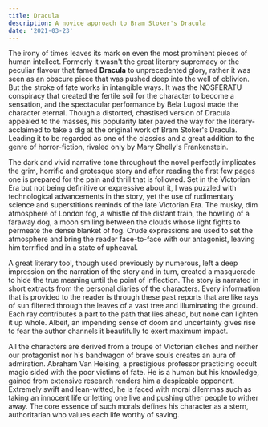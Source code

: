 ```yaml
---
title: Dracula
description: A novice approach to Bram Stoker's Dracula
date: '2021-03-23'
---
```


The irony of times leaves its mark on even the most prominent pieces of human intellect. Formerly it wasn't the great literary supremacy or the peculiar flavour that famed **Dracula** to unprecedented glory, rather it was seen as an obscure piece that was pushed deep into the well of oblivion. But the stroke of fate works in intangible ways. It was the NOSFERATU conspiracy that created the fertile soil for the character to become a sensation, and the spectacular performance by Bela Lugosi made the character eternal. Though a distorted, chastised version of Dracula appealed to the masses, his popularity later paved the way for the literary-acclaimed to take a dig at the original work of Bram Stoker's Dracula. Leading it to be regarded as one of the classics and a great addition to the genre of horror-fiction, rivaled only by Mary Shelly's Frankenstein.

The dark and vivid narrative tone throughout the novel perfectly implicates the grim, horrific and grotesque story and after reading the first few pages one is prepared for the pain and thrill that is followed. Set in the Victorian Era but not being definitive or expressive about it, I was puzzled with technological advancements in the story, yet the use of rudimentary science and superstitions reminds of the late Victorian Era. The musky, dim atmosphere of London fog, a whistle of the distant train, the howling of a faraway dog, a moon smiling between the clouds whose light fights to permeate the dense blanket of fog. Crude expressions are used to set the atmosphere and bring the reader face-to-face with our antagonist, leaving him terrified and in a state of upheaval.

A great literary tool, though used previously by numerous, left a deep impression on the narration of the story and in turn, created a masquerade to hide the true meaning until the point of inflection. The story is narrated in short extracts from the personal diaries of the characters. Every information that is provided to the reader is through these past reports that are like rays of sun filtered through the leaves of a vast tree and illuminating the ground. Each ray contributes a part to the path that lies ahead, but none can lighten it up whole. Albeit, an impending sense of doom and uncertainty gives rise to fear the author channels it beautifully to exert maximum impact.

All the characters are derived from a troupe of Victorian cliches and neither our protagonist nor his bandwagon of brave souls creates an aura of admiration. Abraham Van Helsing, a prestigious professor practicing occult magic sided with the poor victims of fate. He is a human but his knowledge, gained from extensive research renders him a despicable opponent. Extremely swift and lean-witted, he is faced with moral dilemmas such as taking an innocent life or letting one live and pushing other people to wither away. The core essence of such morals defines his character as a stern, authoritarian who values each life worthy of saving.
